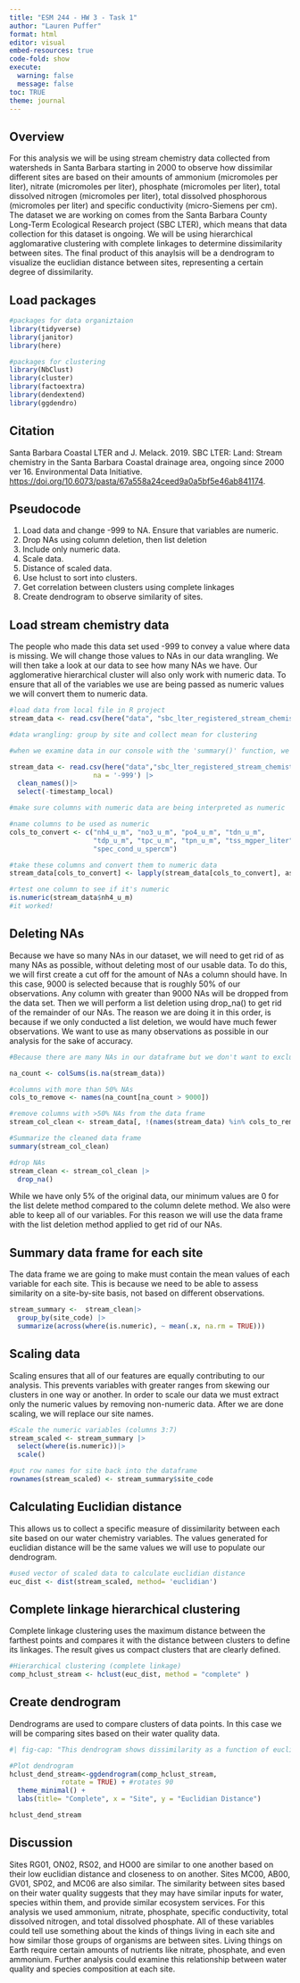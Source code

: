 ```yaml
---
title: "ESM 244 - HW 3 - Task 1"
author: "Lauren Puffer"
format: html
editor: visual
embed-resources: true
code-fold: show
execute: 
  warning: false
  message: false
toc: TRUE
theme: journal
---
```


## Overview

For this analysis we will be using stream chemistry data collected from watersheds in Santa Barbara starting in 2000 to observe how dissimilar different sites are based on their amounts of ammonium (micromoles per liter), nitrate (micromoles per liter), phosphate (micromoles per liter), total dissolved nitrogen (micromoles per liter), total dissolved phosphorous (micromoles per liter) and specific conductivity (micro-Siemens per cm). The dataset we are working on comes from the Santa Barbara County Long-Term Ecological Research project (SBC LTER), which means that data collection for this dataset is ongoing. We will be using hierarchical agglomarative clustering with complete linkages to determine dissimilarity between sites. The final product of this anaylsis will be a dendrogram to visualize the euclidian distance between sites, representing a certain degree of dissimilarity.

## Load packages

```r
#packages for data organiztaion
library(tidyverse)
library(janitor)
library(here)

#packages for clustering
library(NbClust)
library(cluster)
library(factoextra)
library(dendextend)
library(ggdendro)
```

## Citation

Santa Barbara Coastal LTER and J. Melack. 2019. SBC LTER: Land: Stream chemistry in the Santa Barbara Coastal drainage area, ongoing since 2000 ver 16. Environmental Data Initiative. <https://doi.org/10.6073/pasta/67a558a24ceed9a0a5bf5e46ab841174>.

## Pseudocode

1.  Load data and change -999 to NA. Ensure that variables are numeric.
2.  Drop NAs using column deletion, then list deletion
3.  Include only numeric data.
4.  Scale data.
5.  Distance of scaled data.
6.  Use hclust to sort into clusters.
7.  Get correlation between clusters using complete linkages
8.  Create dendrogram to observe similarity of sites.

## Load stream chemistry data

The people who made this data set used -999 to convey a value where data is missing. We will change those values to NAs in our data wrangling. We will then take a look at our data to see how many NAs we have. Our agglomerative hierarchical cluster will also only work with numeric data. To ensure that all of the variables we use are being passed as numeric values we will convert them to numeric data.

```r

#load data from local file in R project
stream_data <- read.csv(here("data", "sbc_lter_registered_stream_chemistry.csv"))

#data wrangling: group by site and collect mean for clustering

#when we examine data in our console with the 'summary()' function, we see that there are -999 values for the minimum of many of our variables. This is how NAs are defined. We need to change the -999 values to NAs using the 'mutate()' function. 

stream_data <- read.csv(here("data","sbc_lter_registered_stream_chemistry.csv"),
                     na = '-999') |>
  clean_names()|>
  select(-timestamp_local)

#make sure columns with numeric data are being interpreted as numeric

#name columns to be used as numeric
cols_to_convert <- c("nh4_u_m", "no3_u_m", "po4_u_m", "tdn_u_m", 
                     "tdp_u_m", "tpc_u_m", "tpn_u_m", "tss_mgper_liter", 
                     "spec_cond_u_spercm")

#take these columns and convert them to numeric data 
stream_data[cols_to_convert] <- lapply(stream_data[cols_to_convert], as.numeric)

#rtest one column to see if it's numeric
is.numeric(stream_data$nh4_u_m)
#it worked!
```

## Deleting NAs

Because we have so many NAs in our dataset, we will need to get rid of as many NAs as possible, without deleting most of our usable data. To do this, we will first create a cut off for the amount of NAs a column should have. In this case, 9000 is selected because that is roughly 50% of our observations. Any column with greater than 9000 NAs will be dropped from the data set. Then we will perform a list deletion using drop_na() to get rid of the remainder of our NAs. The reason we are doing it in this order, is because if we only conducted a list deletion, we would have much fewer observations. We want to use as many observations as possible in our analysis for the sake of accuracy.

```r
#Because there are many NAs in our dataframe but we don't want to exclude too much data, we will do deletion of columns with >50 NAs. na_count <- colSums(is.na(df))

na_count <- colSums(is.na(stream_data))

#columns with more than 50% NAs
cols_to_remove <- names(na_count[na_count > 9000])

#remove columns with >50% NAs from the data frame
stream_col_clean <- stream_data[, !(names(stream_data) %in% cols_to_remove)]

#Summarize the cleaned data frame
summary(stream_col_clean)

#drop NAs 
stream_clean <- stream_col_clean |>
  drop_na()
```

While we have only 5% of the original data, our minimum values are 0 for the list delete method compared to the column delete method. We also were able to keep all of our variables. For this reason we will use the data frame with the list deletion method applied to get rid of our NAs.

## Summary data frame for each site

The data frame we are going to make must contain the mean values of each variable for each site. This is because we need to be able to assess similarity on a site-by-site basis, not based on different observations.

```r
stream_summary <-  stream_clean|>
  group_by(site_code) |>
  summarize(across(where(is.numeric), ~ mean(.x, na.rm = TRUE)))
```

## Scaling data

Scaling ensures that all of our features are equally contributing to our analysis. This prevents variables with greater ranges from skewing our clusters in one way or another. In order to scale our data we must extract only the numeric values by removing non-numeric data. After we are done scaling, we will replace our site names.

```r
#Scale the numeric variables (columns 3:7)
stream_scaled <- stream_summary |>
  select(where(is.numeric))|>
  scale()

#put row names for site back into the dataframe
rownames(stream_scaled) <- stream_summary$site_code
```

## Calculating Euclidian distance

This allows us to collect a specific measure of dissimilarity between each site based on our water chemistry variables. The values generated for euclidian distance will be the same values we will use to populate our dendrogram.

```r

#used vector of scaled data to calculate euclidian distance
euc_dist <- dist(stream_scaled, method= 'euclidian')
```

## Complete linkage hierarchical clustering

Complete linkage clustering uses the maximum distance between the farthest points and compares it with the distance between clusters to define its linkages. The result gives us compact clusters that are clearly defined.

```r
#Hierarchical clustering (complete linkage)
comp_hclust_stream <- hclust(euc_dist, method = "complete" )
```

## Create dendrogram

Dendrograms are used to compare clusters of data points. In this case we will be comparing sites based on their water quality data.

```r
#| fig-cap: "This dendrogram shows dissimilarity as a function of euclidian distance. An increase in euclidian distance corresponds to increased dissimilarity between sites."

#Plot dendrogram
hclust_dend_stream<-ggdendrogram(comp_hclust_stream, 
             rotate = TRUE) + #rotates 90
  theme_minimal() +
  labs(title= "Complete", x = "Site", y = "Euclidian Distance")

hclust_dend_stream
```

## Discussion

Sites RG01, ON02, RS02, and HO00 are similar to one another based on their low euclidian distance and closeness to on another. Sites MC00, AB00, GV01, SP02, and MC06 are also similar. The similarity between sites based on their water quality suggests that they may have similar inputs for water, species within them, and provide similar ecosystem services. For this analysis we used ammonium, nitrate, phosphate, specific conductivity, total dissolved nitrogen, and total dissolved phosphate. All of these variables could tell use something about the kinds of things living in each site and how similar those groups of organisms are between sites. Living things on Earth require certain amounts of nutrients like nitrate, phosphate, and even ammonium. Further analysis could examine this relationship between water quality and species composition at each site.
